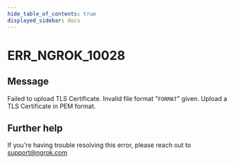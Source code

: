 ```yaml
---
hide_table_of_contents: true
displayed_sidebar: docs
---
```



# ERR_NGROK_10028

## Message

Failed to upload TLS Certificate. Invalid file format "`FORMAT`" given. Upload a TLS Certificate in PEM format.

<ErrorDetails error="err_ngrok_10028" />

## Further help

If you're having trouble resolving this error, please reach out to [support@ngrok.com](mailto:support@ngrok.com?subject=Help%20with%20ERR_NGROK_10028)
